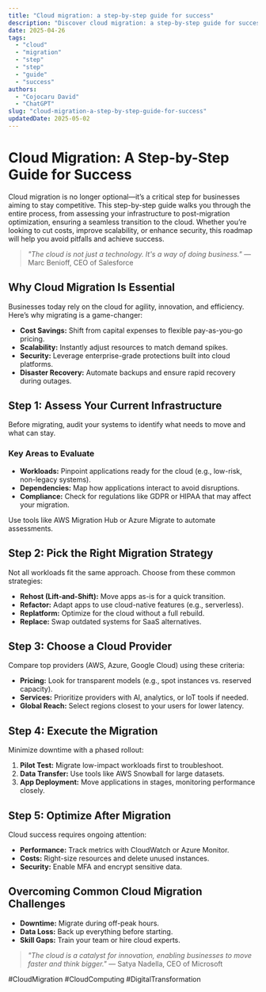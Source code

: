 ```yaml
---
title: "Cloud migration: a step-by-step guide for success"
description: "Discover cloud migration: a step-by-step guide for success with this in-depth guide, providing actionable insights and practical tips to boost your knowledge and results."
date: 2025-04-26
tags:
  - "cloud"
  - "migration"
  - "step"
  - "step"
  - "guide"
  - "success"
authors:
  - "Cojocaru David"
  - "ChatGPT"
slug: "cloud-migration-a-step-by-step-guide-for-success"
updatedDate: 2025-05-02
---
```


# Cloud Migration: A Step-by-Step Guide for Success  

Cloud migration is no longer optional—it’s a critical step for businesses aiming to stay competitive. This step-by-step guide walks you through the entire process, from assessing your infrastructure to post-migration optimization, ensuring a seamless transition to the cloud. Whether you’re looking to cut costs, improve scalability, or enhance security, this roadmap will help you avoid pitfalls and achieve success.  

> *"The cloud is not just a technology. It's a way of doing business."* — Marc Benioff, CEO of Salesforce  

## Why Cloud Migration Is Essential  

Businesses today rely on the cloud for agility, innovation, and efficiency. Here’s why migrating is a game-changer:  

- **Cost Savings:** Shift from capital expenses to flexible pay-as-you-go pricing.  
- **Scalability:** Instantly adjust resources to match demand spikes.  
- **Security:** Leverage enterprise-grade protections built into cloud platforms.  
- **Disaster Recovery:** Automate backups and ensure rapid recovery during outages.  

## Step 1: Assess Your Current Infrastructure  

Before migrating, audit your systems to identify what needs to move and what can stay.  

### Key Areas to Evaluate  

- **Workloads:** Pinpoint applications ready for the cloud (e.g., low-risk, non-legacy systems).  
- **Dependencies:** Map how applications interact to avoid disruptions.  
- **Compliance:** Check for regulations like GDPR or HIPAA that may affect your migration.  

Use tools like AWS Migration Hub or Azure Migrate to automate assessments.  

## Step 2: Pick the Right Migration Strategy  

Not all workloads fit the same approach. Choose from these common strategies:  

- **Rehost (Lift-and-Shift):** Move apps as-is for a quick transition.  
- **Refactor:** Adapt apps to use cloud-native features (e.g., serverless).  
- **Replatform:** Optimize for the cloud without a full rebuild.  
- **Replace:** Swap outdated systems for SaaS alternatives.  

## Step 3: Choose a Cloud Provider  

Compare top providers (AWS, Azure, Google Cloud) using these criteria:  

- **Pricing:** Look for transparent models (e.g., spot instances vs. reserved capacity).  
- **Services:** Prioritize providers with AI, analytics, or IoT tools if needed.  
- **Global Reach:** Select regions closest to your users for lower latency.  

## Step 4: Execute the Migration  

Minimize downtime with a phased rollout:  

1. **Pilot Test:** Migrate low-impact workloads first to troubleshoot.  
2. **Data Transfer:** Use tools like AWS Snowball for large datasets.  
3. **App Deployment:** Move applications in stages, monitoring performance closely.  

## Step 5: Optimize After Migration  

Cloud success requires ongoing attention:  

- **Performance:** Track metrics with CloudWatch or Azure Monitor.  
- **Costs:** Right-size resources and delete unused instances.  
- **Security:** Enable MFA and encrypt sensitive data.  

## Overcoming Common Cloud Migration Challenges  

- **Downtime:** Migrate during off-peak hours.  
- **Data Loss:** Back up everything before starting.  
- **Skill Gaps:** Train your team or hire cloud experts.  

> *"The cloud is a catalyst for innovation, enabling businesses to move faster and think bigger."* — Satya Nadella, CEO of Microsoft  

#CloudMigration #CloudComputing #DigitalTransformation